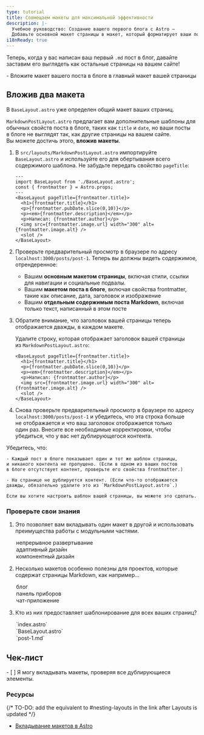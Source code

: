 ```yaml
---
type: tutorial
title: Совмещаем макеты для максимальной эффективности
description: |-
  Учебное руководство: Создание вашего первого блога с Astro —
  Добавьте основной макет страницы в макет, который форматирует ваши посты в блоге
i18nReady: true
---
```




Теперь, когда у вас написан ваш первый `.md` пост в блог, давайте заставим его выглядеть как остальные страницы на вашем сайте!

<PreCheck>
  - Вложите макет вашего поста в блоге в главный макет вашей страницы
</PreCheck>

## Вложив два макета

В `BaseLayout.astro` уже определен общий макет ваших страниц.

`MarkdownPostLayout.astro` предлагает вам дополнительные шаблоны для обычных свойств поста в блоге, таких как `title` и `date`, но ваши посты в блоге не выглядят так, как другие страницы на вашем сайте. Вы можете достичь этого, **вложив макеты**.

1. В `src/layouts/MarkdownPostLayout.astro` импортируйте `BaseLayout.astro` и используйте его для обертывания всего содержимого шаблона. Не забудьте передать свойство `pageTitle`:

    ```astro title="src/layouts/MarkdownPostLayout.astro" ins={2,5,12}
    ---
    import BaseLayout from './BaseLayout.astro';
    const { frontmatter } = Astro.props;
    ---
    <BaseLayout pageTitle={frontmatter.title}>
      <h1>{frontmatter.title}</h1>
      <p>{frontmatter.pubDate.slice(0,10)}</p>
      <p><em>{frontmatter.description}</em></p>
      <p>Написал: {frontmatter.author}</p>
      <img src={frontmatter.image.url} width="300" alt={frontmatter.image.alt} />
      <slot />
    </BaseLayout>
    ```

2. Проверьте предварительный просмотр в браузере по адресу `localhost:3000/posts/post-1`. Теперь вы должны видеть содержимое, отрендеренное:

   - Вашим **основным макетом страницы**, включая стили, ссылки для навигации и социальные подвалы.
   - Вашим **макетом поста в блоге**, включая свойства frontmatter, такие как описание, дата, заголовок и изображение
   - Вашим **отдельным содержимым поста Markdown**, включая только текст, написанный в этом посте

3. Обратите внимание, что заголовок вашей страницы теперь отображается дважды, в каждом макете.

    Удалите строку, которая отображает заголовок вашей страницы из `MarkdownPostLayout.astro`:

    ```astro title="src/layouts/MarkdownPostLayout.astro" del={2}
    <BaseLayout pageTitle={frontmatter.title}>
      <h1>{frontmatter.title}</h1>
      <p>{frontmatter.pubDate.slice(0,10)}</p>
      <p><em>{frontmatter.description}</em></p>
      <p>Написал: {frontmatter.author}</p>
      <img src={frontmatter.image.url} width="300" alt={frontmatter.image.alt} />
      <slot />
    </BaseLayout>
    ```

5. Снова проверьте предварительный просмотр в браузере по адресу `localhost:3000/posts/post-1` и убедитесь, что эта строка больше не отображается и что ваш заголовок отображается только один раз. Внесите все необходимые корректировки, чтобы убедиться, что у вас нет дублирующегося контента.

  Убедитесь, что:

    - Каждый пост в блоге показывает один и тот же шаблон страницы, и никакого контента не пропущено. (Если в одном из ваших постов в блоге отсутствует контент, проверьте его свойства frontmatter.)

    - На странице не дублируется контент. (Если что-то отображается дважды, обязательно удалите это из `MarkdownPostLayout.astro`.)

    Если вы хотите настроить шаблон вашей страницы, вы можете это сделать.




<Box icon="question-mark">

### Проверьте свои знания

1. Это позволяет вам вкладывать один макет в другой и использовать преимущества работы с модульными частями.

    <MultipleChoice>
        <Option>
            непрерывное развертывание
        </Option>
        <Option>
            адаптивный дизайн
        </Option>
        <Option isCorrect>
            компонентный дизайн
        </Option>
    </MultipleChoice>

2. Несколько макетов особенно полезны для проектов, которые содержат страницы Markdown, как например…

    <MultipleChoice>
        <Option isCorrect>
            блог
        </Option>
        <Option>
        панель приборов
        </Option>
        <Option>
            чат-приложение
        </Option>
    </MultipleChoice>

3. Кто из них предоставляет шаблонирование для всех ваших страниц?

    <MultipleChoice>
        <Option>
            `index.astro`
        </Option>
        <Option isCorrect>
            `BaseLayout.astro`
        </Option>
        <Option>
            `post-1.md`
        </Option>
    </MultipleChoice>
</Box>

<Box icon="check-list">

## Чек-лист

<Checklist>
- [ ] Я могу вкладывать макеты, проверяя все дублирующиеся элементы.
</Checklist>
</Box>

### Ресурсы

{/* TO-DO: add the equivalent to #nesting-layouts in the link after Layouts is updated */}
- [Вкладывание макетов в Astro](/ru/core-concepts/layouts/)

